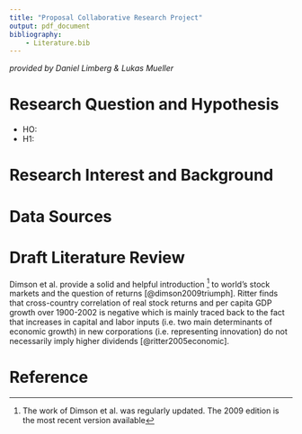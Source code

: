 ```yaml
---
title: "Proposal Collaborative Research Project"
output: pdf_document
bibliography:
    - Literature.bib
---
```

*provided by Daniel Limberg & Lukas Mueller*



# Research Question and Hypothesis

+ HO:
+ H1: 

# Research Interest and Background

# Data Sources

# Draft Literature Review

Dimson et al. provide a solid and helpful introduction ^[The work of Dimson et al. was regularly updated. The 2009 edition is the most recent version available] to world's stock markets and the question of returns [@dimson2009triumph].
Ritter finds that cross-country correlation of real stock returns and per capita GDP growth over 1900-2002 is negative which is mainly traced back to the fact that increases in capital and labor inputs (i.e. two main determinants of economic growth) in new corporations (i.e. representing innovation) do not necessarily imply higher dividends [@ritter2005economic].

# Reference